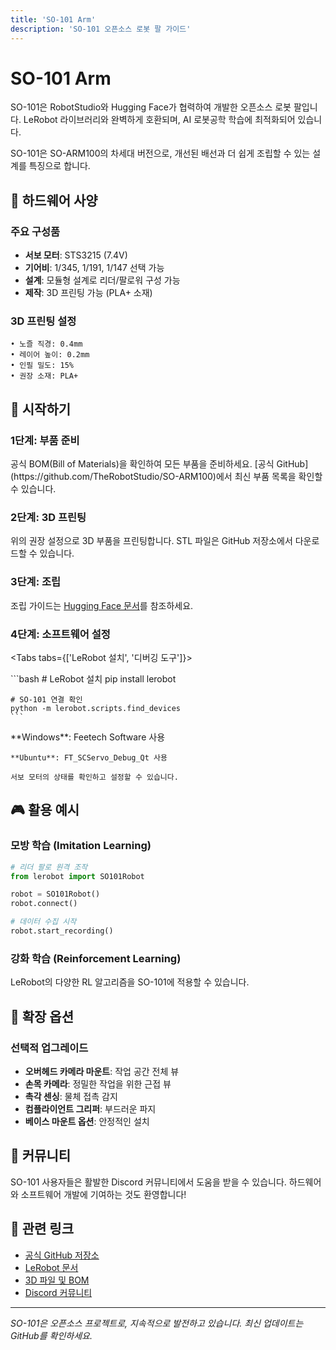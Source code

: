 ```yaml
---
title: 'SO-101 Arm'
description: 'SO-101 오픈소스 로봇 팔 가이드'
---
```



# SO-101 Arm

SO-101은 RobotStudio와 Hugging Face가 협력하여 개발한 오픈소스 로봇 팔입니다. LeRobot 라이브러리와 완벽하게 호환되며, AI 로봇공학 학습에 최적화되어 있습니다.

<Callout type="tip" title="최신 버전">
  SO-101은 SO-ARM100의 차세대 버전으로, 개선된 배선과 더 쉽게 조립할 수 있는 설계를 특징으로 합니다.
</Callout>

## 🔧 하드웨어 사양

### 주요 구성품
- **서보 모터**: STS3215 (7.4V)
- **기어비**: 1/345, 1/191, 1/147 선택 가능
- **설계**: 모듈형 설계로 리더/팔로워 구성 가능
- **제작**: 3D 프린팅 가능 (PLA+ 소재)

### 3D 프린팅 설정
```
• 노즐 직경: 0.4mm
• 레이어 높이: 0.2mm
• 인필 밀도: 15%
• 권장 소재: PLA+
```

## 🚀 시작하기

### 1단계: 부품 준비

<Callout type="warning">
  공식 BOM(Bill of Materials)을 확인하여 모든 부품을 준비하세요.
  [공식 GitHub](https://github.com/TheRobotStudio/SO-ARM100)에서 최신 부품 목록을 확인할 수 있습니다.
</Callout>

### 2단계: 3D 프린팅

위의 권장 설정으로 3D 부품을 프린팅합니다. STL 파일은 GitHub 저장소에서 다운로드할 수 있습니다.

### 3단계: 조립

조립 가이드는 [Hugging Face 문서](https://huggingface.co/docs/lerobot)를 참조하세요.

### 4단계: 소프트웨어 설정

<Tabs tabs={['LeRobot 설치', '디버깅 도구']}>
  <div class="tab-panel">
    ```bash
    # LeRobot 설치
    pip install lerobot
    
    # SO-101 연결 확인
    python -m lerobot.scripts.find_devices
    ```
  </div>
  <div class="tab-panel">
    **Windows**: Feetech Software 사용
    
    **Ubuntu**: FT_SCServo_Debug_Qt 사용
    
    서보 모터의 상태를 확인하고 설정할 수 있습니다.
  </div>
</Tabs>

## 🎮 활용 예시

### 모방 학습 (Imitation Learning)

```python
# 리더 팔로 원격 조작
from lerobot import SO101Robot

robot = SO101Robot()
robot.connect()

# 데이터 수집 시작
robot.start_recording()
```

### 강화 학습 (Reinforcement Learning)

LeRobot의 다양한 RL 알고리즘을 SO-101에 적용할 수 있습니다.

## 🔌 확장 옵션

### 선택적 업그레이드
- **오버헤드 카메라 마운트**: 작업 공간 전체 뷰
- **손목 카메라**: 정밀한 작업을 위한 근접 뷰
- **촉각 센싱**: 물체 접촉 감지
- **컴플라이언트 그리퍼**: 부드러운 파지
- **베이스 마운트 옵션**: 안정적인 설치

## 💬 커뮤니티

<Callout type="success">
  SO-101 사용자들은 활발한 Discord 커뮤니티에서 도움을 받을 수 있습니다.
  하드웨어와 소프트웨어 개발에 기여하는 것도 환영합니다!
</Callout>

## 🔗 관련 링크

- [공식 GitHub 저장소](https://github.com/TheRobotStudio/SO-ARM100)
- [LeRobot 문서](https://huggingface.co/docs/lerobot)
- [3D 파일 및 BOM](https://github.com/TheRobotStudio/SO-ARM100/tree/main)
- [Discord 커뮤니티](https://discord.gg/robotstudio)

---

*SO-101은 오픈소스 프로젝트로, 지속적으로 발전하고 있습니다. 최신 업데이트는 GitHub를 확인하세요.*